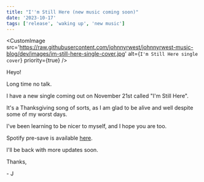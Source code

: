 ```yaml
---
title: "I''m Still Here (new music coming soon)"
date: '2023-10-17'
tags: ['release', 'waking up', 'new music']
---
```


<CustomImage
  src='https://raw.githubusercontent.com/johnnyrwest/johnnyrwest-music-blog/dev/images/im-still-here-single-cover.jpg'
  alt={`I'm Still Here single cover`}
  priority={true}
/>

Heyo!

Long time no talk.

I have a new single coming out on November 21st called "I'm Still Here".

It's a Thanksgiving song of sorts, as I am glad to be alive and well despite some of my worst days.

I've been learning to be nicer to myself, and I hope you are too.

Spotify pre-save is available [here](https://distrokid.com/hyperfollow/johnnyrwest/im-still-here).

I'll be back with more updates soon.

Thanks,

\- J
